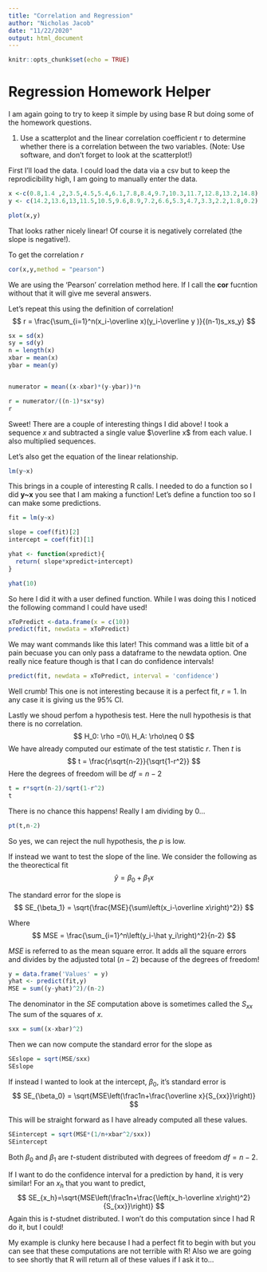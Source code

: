 ```yaml
---
title: "Correlation and Regression"
author: "Nicholas Jacob"
date: "11/22/2020"
output: html_document
---
```


```r
knitr::opts_chunk$set(echo = TRUE)
```

# Regression Homework Helper

I am again going to try to keep it simple by using base R but doing some of the homework questions.

1. Use a scatterplot and the linear correlation coefficient r to determine whether there is a correlation between the two variables. (Note: Use software, and don't forget to look at the scatterplot!) 

First I'll load the data.  I could load the data via a csv but to keep the reprodicibility high, I am going to manually enter the data.
```r
x <-c(0.8,1.4 ,2,3.5,4.5,5.4,6.1,7.8,8.4,9.7,10.3,11.7,12.8,13.2,14.8)
y <- c(14.2,13.6,13,11.5,10.5,9.6,8.9,7.2,6.6,5.3,4.7,3.3,2.2,1.8,0.2)

plot(x,y)
```

That looks rather nicely linear!  Of course it is negatively correlated (the slope is negative!).

To get the correlation $r$

```r

cor(x,y,method = "pearson")
```
We are using the 'Pearson' correlation method here.  If I call the **cor** fucntion without that it will give me several answers.

Let's repeat this using the definition of correlation!
$$
r = \frac{\sum_{i=1}^n(x_i-\overline x)(y_i-\overline y )}{(n-1)s_xs_y}
$$
```r
sx = sd(x)
sy = sd(y) 
n = length(x)
xbar = mean(x)
ybar = mean(y)


numerator = mean((x-xbar)*(y-ybar))*n

r = numerator/((n-1)*sx*sy)
r
```
Sweet!  There are a couple of interesting things I did above!  I took a sequence $x$ and subtracted a single value $\overline x$ from each value.  I also multiplied sequences.

Let's also get the equation of the linear relationship.

```r
lm(y~x)

```
This brings in a couple of interesting R calls.  I needed to do a function so I did **y~x** you see that I am making a function!  Let's define a function too so I can make some predictions.
```r
fit = lm(y~x)

slope = coef(fit)[2]
intercept = coef(fit)[1]

yhat <- function(xpredict){
  return( slope*xpredict+intercept)
}

yhat(10)
```
So here I did it with a user defined function.  While I was doing this I noticed the following command I could have used!

```r
xToPredict <-data.frame(x = c(10))
predict(fit, newdata = xToPredict)
```
We may want commands like this later!  This command was a little bit of a pain becuase you can only pass a dataframe to the newdata option.  One really nice feature though is that I can do confidence intervals!
```r
predict(fit, newdata = xToPredict, interval = 'confidence')
```
Well crumb!  This one is not interesting because it is a perfect fit, $r=1$.  In any case it is giving us the 95% CI.

Lastly we shoud perfom a hypothesis test.  Here the null hypothesis is that there is no correlation.
$$
H_0: \rho =0\\
H_A: \rho\neq 0
$$
We have already computed our estimate of the test statistic $r$.  Then $t$ is
$$
t =
\frac{r\sqrt{n-2}}{\sqrt{1-r^2}}
$$
Here the degrees of freedom will be $df=n-2$

```r
t = r*sqrt(n-2)/sqrt(1-r^2)
t
```
There is no chance this happens!  Really I am dividing by 0...

```r
pt(t,n-2)
```

So yes, we can reject the null hypothesis, the $p$ is low.

If instead we want to test the slope of the line.  We consider the following as the theorectical fit
$$  
\hat y = \beta_0+\beta_1x
$$

The standard error for the slope is
$$  
SE_{\beta_1} = \sqrt{\frac{MSE}{\sum\left(x_i-\overline x\right)^2}} 
$$

Where 
$$
MSE = \frac{\sum_{i=1}^n\left(y_i-\hat y_i\right)^2}{n-2}
$$

$MSE$ is referred to as the mean square error.  It adds all the square errors and divides by the adjusted total $(n-2)$ because of the degrees of freedom!

```r
y = data.frame('Values' = y)
yhat <- predict(fit,y)
MSE = sum((y-yhat)^2)/(n-2)
```

The denominator in the $SE$ computation above is sometimes called the $S_{xx}$ The sum of the squares of $x$.
```r
sxx = sum((x-xbar)^2)
```

Then we can now compute the standard error for the slope as
```r
SEslope = sqrt(MSE/sxx)
SEslope
```

If instead I wanted to look at the intercept, $\beta_0$, it's standard error is
$$
SE_{\beta_0} = \sqrt{MSE\left(\frac1n+\frac{\overline x}{S_{xx}}\right)}
$$

This will be straight forward as I have already computed all these values.
```r
SEintercept = sqrt(MSE*(1/n+xbar^2/sxx))
SEintercept
```

Both $\beta_0$ and $\beta_1$ are $t$-student distributed with degrees of freedom $df = n-2$.

If I want to do the confidence interval for a prediction by hand, it is very similar!  For an $x_h$ that you want to predict,
$$
SE_{x_h}=\sqrt{MSE\left(\frac1n+\frac{\left(x_h-\overline x\right)^2}{S_{xx}}\right)}
$$
Again this is $t$-studnet distributed.  I won't do this computation since I had R do it, but I could!

My example is clunky here because I had a perfect fit to begin with but you can see that these computations are not terrible with R!  Also we are going to see shortly that R will return all of these values if I ask it to...